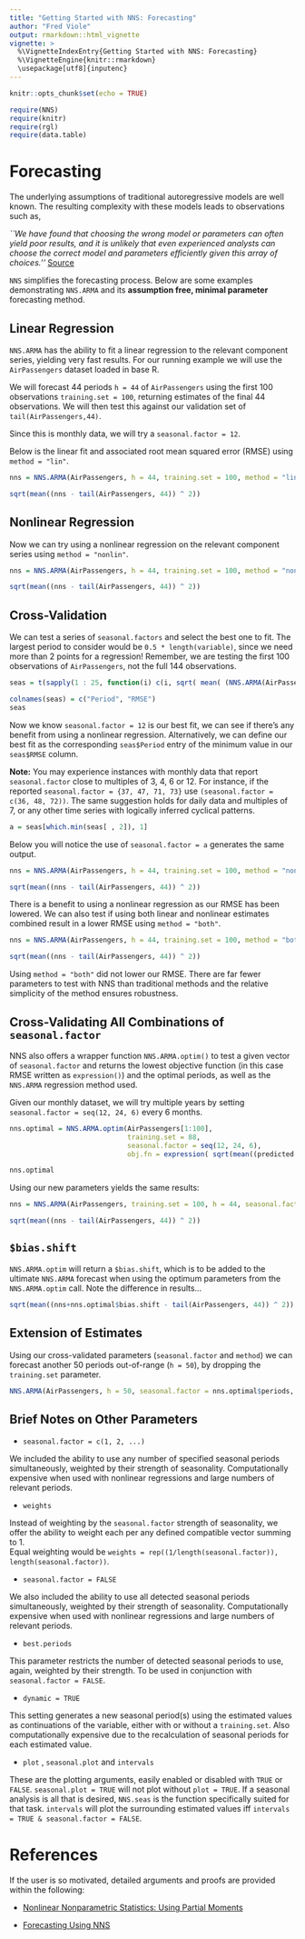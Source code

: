 ---
title: "Getting Started with NNS: Forecasting"
author: "Fred Viole"
output: rmarkdown::html_vignette
vignette: >
  %\VignetteIndexEntry{Getting Started with NNS: Forecasting}
  %\VignetteEngine{knitr::rmarkdown}
  \usepackage[utf8]{inputenc}
---

```{r setup, include=FALSE}
knitr::opts_chunk$set(echo = TRUE)
```

```{r setup2, message=FALSE}
require(NNS)
require(knitr)
require(rgl)
require(data.table)
```


# Forecasting
The underlying assumptions of traditional autoregressive models are well known.  The resulting complexity with these models leads to observations such as,

_``We have found that choosing the wrong model or parameters can often yield poor results, and it is unlikely that even experienced analysts can choose the correct model and parameters efficiently given this array of choices.''_ [Source](https://research.fb.com/prophet-forecasting-at-scale/)

`NNS` simplifies the forecasting process.  Below are some examples demonstrating `NNS.ARMA` and its **assumption free, minimal parameter** forecasting method.

## Linear Regression
`NNS.ARMA` has the ability to fit a linear regression to the relevant component series, yielding very fast results.  For our running example we will use the `AirPassengers` dataset loaded in base R.

We will forecast 44 periods `h = 44` of `AirPassengers` using the first 100 observations `training.set = 100`, returning estimates of the final 44 observations.  We will then test this against our validation set of `tail(AirPassengers,44)`.

Since this is monthly data, we will try a `seasonal.factor = 12`.

Below is the linear fit and associated root mean squared error (RMSE) using `method = "lin"`.
```{r linear,fig.width=5,fig.height=3,fig.align = "center", warning=FALSE}
nns = NNS.ARMA(AirPassengers, h = 44, training.set = 100, method = "lin", plot = TRUE, seasonal.factor = 12, seasonal.plot = FALSE, ncores = 1)

sqrt(mean((nns - tail(AirPassengers, 44)) ^ 2))
```

## Nonlinear Regression
Now we can try using a nonlinear regression on the relevant component series using `method = "nonlin"`.
```{r nonlinear,fig.width=5,fig.height=3,fig.align = "center"}
nns = NNS.ARMA(AirPassengers, h = 44, training.set = 100, method = "nonlin", plot = TRUE, seasonal.factor = 12, seasonal.plot = FALSE, ncores = 1)

sqrt(mean((nns - tail(AirPassengers, 44)) ^ 2))
```

## Cross-Validation
We can test a series of `seasonal.factors` and select the best one to fit.  The largest period to consider would be `0.5 * length(variable)`, since we need more than 2 points for a regression!  Remember, we are testing the first 100 observations of `AirPassengers`, not the full 144 observations.

```{r seasonal test,fig.width=5,fig.height=3,fig.align = "center"}
seas = t(sapply(1 : 25, function(i) c(i, sqrt( mean( (NNS.ARMA(AirPassengers, h = 44, training.set = 100, method = "lin", seasonal.factor = i, plot=FALSE, ncores = 1) - tail(AirPassengers, 44)) ^ 2) ) ) ) )

colnames(seas) = c("Period", "RMSE")
seas
```


Now we know `seasonal.factor = 12` is our best fit, we can see if there's any benefit from using a nonlinear regression.  Alternatively, we can define our best fit as the corresponding `seas$Period` entry of the minimum value in our `seas$RMSE` column.

**Note:** You may experience instances with monthly data that report `seasonal.factor` close to multiples of 3, 4, 6 or 12.  For instance, if the reported `seasonal.factor = {37, 47, 71, 73}`  use  `(seasonal.factor = c(36, 48, 72))`.  The same suggestion holds for daily data and multiples of 7, or any other time series with logically inferred cyclical patterns.

```{r best fit}
a = seas[which.min(seas[ , 2]), 1]
```

Below you will notice the use of `seasonal.factor = a` generates the same output.
```{r best nonlinear,fig.width=5,fig.height=3,fig.align = "center"}
nns = NNS.ARMA(AirPassengers, h = 44, training.set = 100, method = "nonlin",seasonal.factor = a, plot = TRUE, seasonal.plot = FALSE, ncores = 1)

sqrt(mean((nns - tail(AirPassengers, 44)) ^ 2))
```

There is a benefit to using a nonlinear regression as our RMSE has been lowered.  We can also test if using both linear and nonlinear estimates combined result in a lower RMSE using `method = "both"`.

```{r best both,fig.width=5,fig.height=3,fig.align = "center"}
nns = NNS.ARMA(AirPassengers, h = 44, training.set = 100, method = "both", seasonal.factor = a, plot = TRUE, seasonal.plot = FALSE, ncores = 1)

sqrt(mean((nns - tail(AirPassengers, 44)) ^ 2))
```

Using `method = "both"` did not lower our RMSE.  There are far fewer parameters to test with NNS than traditional methods and the relative simplicity of the method ensures robustness.

## Cross-Validating All Combinations of `seasonal.factor`
NNS also offers a wrapper function `NNS.ARMA.optim()` to test a given vector of `seasonal.factor` and returns the lowest objective function (in this case RMSE written as `expression()`) and the optimal periods, as well as the `NNS.ARMA` regression method used.

Given our monthly dataset, we will try multiple years by setting `seasonal.factor = seq(12, 24, 6)` every 6 months.

```{r best optim,fig.width=5,fig.height=3,fig.align = "center"}
nns.optimal = NNS.ARMA.optim(AirPassengers[1:100], 
                             training.set = 88, 
                             seasonal.factor = seq(12, 24, 6),
                             obj.fn = expression( sqrt(mean((predicted - actual)^2)) ), ncores = 1, subcores = 1)

nns.optimal
```

Using our new parameters yields the same results:
```{r best optim2,fig.width=5,fig.height=3,fig.align = "center"}
nns = NNS.ARMA(AirPassengers, training.set = 100, h = 44, seasonal.factor = nns.optimal$periods, weights = nns.optimal$weights, method = nns.optimal$method, plot = TRUE, seasonal.plot = FALSE, ncores = 1)

sqrt(mean((nns - tail(AirPassengers, 44)) ^ 2))
```


## `$bias.shift`
`NNS.ARMA.optim` will return a `$bias.shift`, which is to be added to the ultimate `NNS.ARMA` forecast when using the optimum parameters from the `NNS.ARMA.optim` call.  Note the difference in results...
```{r best optim3,fig.width=5,fig.height=3,fig.align = "center"}
sqrt(mean((nns+nns.optimal$bias.shift - tail(AirPassengers, 44)) ^ 2))
```

## Extension of Estimates
Using our cross-validated parameters (`seasonal.factor` and `method`) we can forecast another 50 periods out-of-range (`h = 50`), by dropping the `training.set` parameter.

```{r extension,results='hide',fig.width=5,fig.height=3,fig.align = "center"}
NNS.ARMA(AirPassengers, h = 50, seasonal.factor = nns.optimal$periods, method  = nns.optimal$method, weights = nns.optimal$weights, plot = TRUE, seasonal.plot = FALSE, ncores = 1) + nns.optimal$bias.shift
```


## Brief Notes on Other Parameters
* `seasonal.factor = c(1, 2, ...)`

We included the ability to use any number of specified seasonal periods simultaneously, weighted by their strength of seasonality.  Computationally expensive when used with nonlinear regressions and large numbers of relevant periods.

* `weights`

Instead of weighting by the `seasonal.factor` strength of seasonality, we offer the ability to weight each per any defined compatible vector summing to 1.  
Equal weighting would be `weights = rep((1/length(seasonal.factor)), length(seasonal.factor))`.

* `seasonal.factor = FALSE`

We also included the ability to use all detected seasonal periods simultaneously, weighted by their strength of seasonality.  Computationally expensive when used with nonlinear regressions and large numbers of relevant periods.

* `best.periods`

This parameter restricts the number of detected seasonal periods to use, again, weighted by their strength.  To be used in conjunction with  `seasonal.factor = FALSE`.

* `dynamic = TRUE`

This setting generates a new seasonal period(s) using the estimated values as continuations of the variable, either with or without a `training.set`.  Also computationally expensive due to the recalculation of seasonal periods for each estimated value.

* `plot` , `seasonal.plot` and `intervals`

These are the plotting arguments, easily enabled or disabled with `TRUE` or `FALSE`.  `seasonal.plot = TRUE` will not plot without `plot = TRUE`.  If a seasonal analysis is all that is desired, `NNS.seas` is the function specifically suited for that task.  `intervals` will plot the surrounding estimated values iff `intervals = TRUE & seasonal.factor = FALSE`.


# References
If the user is so motivated, detailed arguments and proofs are provided within the following:

* [Nonlinear Nonparametric Statistics: Using Partial Moments](http://a.co/5bpHvUg)

* [Forecasting Using NNS](https://ssrn.com/abstract=3382300)
